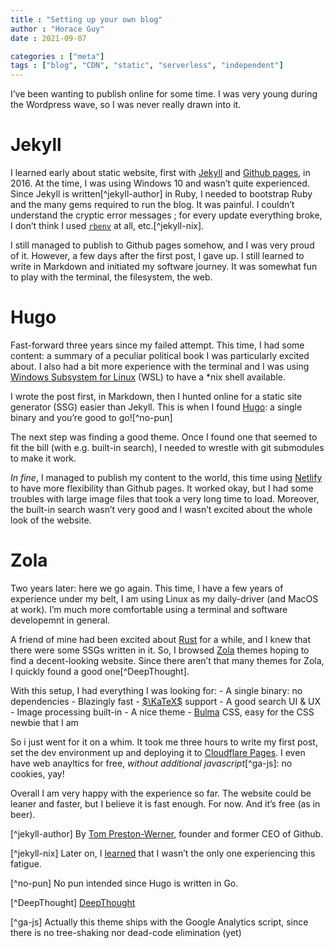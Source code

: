 ```yaml
---
title : "Setting up your own blog"
author : "Horace Guy"
date : 2021-09-07

categories : ["meta"]
tags : ["blog", "CDN", "static", "serverless", "independent"]
---
```


I've been wanting to publish online for some time. I was very young during the Wordpress wave, so I was never really drawn into it.

# Jekyll

I learned early about static website, first with [Jekyll](https://jekyllrb.com/) and [Github pages](https://pages.github.com/), in 2016. At the time, I was using Windows 10 and wasn't quite experienced. Since Jekyll is written[^jekyll-author] in Ruby, I needed to bootstrap Ruby and the many gems required to run the blog. It was painful. I couldn't understand the cryptic error messages ; for every update everything broke, I don't think I used [`rbenv`](https://github.com/rbenv/rbenv) at all, etc.[^jekyll-nix]. 

I still managed to publish to Github pages somehow, and I was very proud of it. However, a few days after the first post, I gave up. I still learned to write in Markdown and initiated my software journey. It was somewhat fun to play with the terminal, the filesystem, the web.

# Hugo

Fast-forward three years since my failed attempt. This time, I had some content: a summary of a peculiar political book I was particularly excited about. I also had a bit more experience with the terminal and I was using [Windows Subsystem for Linux](https://docs.microsoft.com/en-us/windows/wsl/install-win10) (WSL) to have a *nix shell available. 

I wrote the post first, in Markdown, then I hunted online for a static site generator (SSG) easier than Jekyll. This is when I found [Hugo](https://gohugo.io/): a single binary and you're good to go![^no-pun]

The next step was finding a good theme. Once I found one that seemed to fit the bill (with e.g. built-in search), I needed to wrestle with git submodules to make it work. 

_In fine_, I managed to publish my content to the world, this time using [Netlify](https://www.netlify.com/) to have more flexibility than Github pages. It worked okay, but I had some troubles with large image files that took a very long time to load. Moreover, the built-in search wasn't very good and I wasn't excited about the whole look of the website.

# Zola

Two years later: here we go again. This time, I have a few years of experience under my belt, I am using Linux as my daily-driver (and MacOS at work). I'm much more comfortable using a terminal and software developemnt in general. 

A friend of mine had been excited about [Rust](https://www.rust-lang.org/) for a while, and I knew that there were some SSGs written in it. So, I browsed [Zola](https://www.getzola.org/) themes hoping to find a decent-looking website. Since there aren't that many themes for Zola, I quickly found a good one[^DeepThought]. 

With this setup, I had everything I was looking for: 
- A single binary: no dependencies
- Blazingly fast
- [$\KaTeX$](https://katex.org/) support
- A good search UI & UX
- Image processing built-in
- A nice theme
- [Bulma](https://bulma.io) CSS, easy for the CSS newbie that I am

So i just went for it on a whim. It took me three hours to write my first post, set the dev environment up and deploying it to [Cloudflare Pages](https://developers.cloudflare.com/pages/). I even have web anayltics for free, _without additional javascript_[^ga-js]: no cookies, yay!

Overall I am very happy with the experience so far. The website could be leaner and faster, but I believe it is fast enough. For now. And it's free (as in beer).


[^jekyll-author] By [Tom Preston-Werner](https://en.wikipedia.org/wiki/Tom_Preston-Werner), founder and former CEO of Github.

[^jekyll-nix] Later on, I [learned](https://youtu.be/USDbjmxEZ_I?t=1544) that I wasn't the only one experiencing this fatigue.

[^no-pun] No pun intended since Hugo is written in Go.

[^DeepThought] [DeepThought](https://www.getzola.org/themes/deepthought/)

[^ga-js] Actually this theme ships with the Google Analytics script, since there is no tree-shaking nor dead-code elimination (yet)
